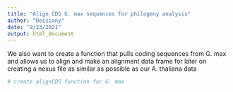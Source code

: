 ```yaml
---
title: "Align CDS G. max sequences for philogeny analysis"
author: "Deisiany"
date: "9/23/2021"
output: html_document
---
```


We also want to create a function that pulls coding sequences from G. max and allows us to align and make an alignment data frame for later on creating a nexus file as similar as possible as our A. thaliana data
```r
# create alignCDS function for G. max



```